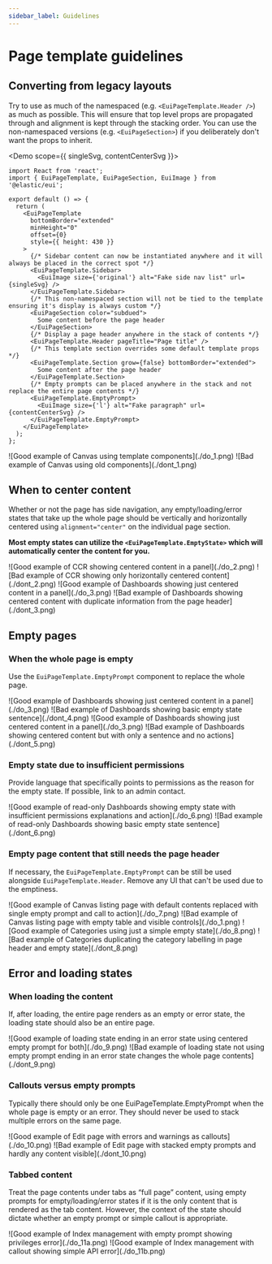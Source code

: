 ```yaml
---
sidebar_label: Guidelines
---
```


# Page template guidelines


## Converting from legacy layouts

Try to use as much of the namespaced (e.g. `<EuiPageTemplate.Header />`) as much as possible. This will ensure that top level props are propagated through and alignment is kept through the stacking order. You can use the non-namespaced versions (e.g. `<EuiPageSection>`) if you deliberately don't want the props to inherit.


<Demo scope={{ singleSvg, contentCenterSvg }}>
  ```tsx
  import React from 'react';
  import { EuiPageTemplate, EuiPageSection, EuiImage } from '@elastic/eui';

  export default () => {
    return (
      <EuiPageTemplate
        bottomBorder="extended"
        minHeight="0"
        offset={0}
        style={{ height: 430 }}
      >
        {/* Sidebar content can now be instantiated anywhere and it will always be placed in the correct spot */}
        <EuiPageTemplate.Sidebar>
          <EuiImage size={'original'} alt="Fake side nav list" url={singleSvg} />
        </EuiPageTemplate.Sidebar>
        {/* This non-namespaced section will not be tied to the template ensuring it's display is always custom */}
        <EuiPageSection color="subdued">
          Some content before the page header
        </EuiPageSection>
        {/* Display a page header anywhere in the stack of contents */}
        <EuiPageTemplate.Header pageTitle="Page title" />
        {/* This template section overrides some default template props */}
        <EuiPageTemplate.Section grow={false} bottomBorder="extended">
          Some content after the page header
        </EuiPageTemplate.Section>
        {/* Empty prompts can be placed anywhere in the stack and not replace the entire page contents */}
        <EuiPageTemplate.EmptyPrompt>
          <EuiImage size={'l'} alt="Fake paragraph" url={contentCenterSvg} />
        </EuiPageTemplate.EmptyPrompt>
      </EuiPageTemplate>
    );
  };
  ```
</Demo>

<EuiFlexGroup gutterSize="m">
  <Guideline type="do" text="Use EuiPageTemplate with incorporated EuiPageTemplate.Header and EuiPageTemplate.Section">
    ![Good example of Canvas using template components](./do_1.png)
  </Guideline>
  <Guideline type="dont" text="Using plain EuiPage components for wrapping entire page layouts is very manual and no longer matches the template.">
    ![Bad example of Canvas using old components](./dont_1.png)
  </Guideline>
</EuiFlexGroup>

## When to center content

Whether or not the page has side navigation, any empty/loading/error states that take up the whole page should be vertically and horizontally centered using `alignment="center"` on the individual page section.

**Most empty states can utilize the `<EuiPageTemplate.EmptyState>` which will automatically center the content for you.**

<EuiFlexGroup gutterSize="m">
  <Guideline type="do" text="Use fully centered alignment for empty states even when using tabs.">
    ![Good example of CCR showing centered content in a panel](./do_2.png)
  </Guideline>
  <Guideline type="dont" text="Horizontally centered only content will mismatch the basic template.">
    ![Bad example of CCR showing only horizontally centered content](./dont_2.png)
  </Guideline>
</EuiFlexGroup>

<EuiFlexGroup gutterSize="m">
  <Guideline type="do" text="Utilize the empty prompt component for fully empty pages and hide the page header.">
    ![Good example of Dashboards showing just centered content in a panel](./do_3.png)
  </Guideline>
  <Guideline type="dont" text="Duplicate content between page header and empty state contents isn't helpful.">
    ![Bad example of Dashboards showing centered content with duplicate information from the page header](./dont_3.png)
  </Guideline>
</EuiFlexGroup>

## Empty pages

### When the whole page is empty

Use the `EuiPageTemplate.EmptyPrompt` component to replace the whole page.

<EuiFlexGroup gutterSize="m">
  <Guideline type="do" text="Utilize the empty state component which automatically adds panelling and centering.">
    ![Good example of Dashboards showing just centered content in a panel](./do_3.png)
  </Guideline>
  <Guideline type="dont" text="Just replacing page content with a simple sentence creates incorrect hierarchy.">
    ![Bad example of Dashboards showing basic empty state sentence](./dont_4.png)
  </Guideline>
</EuiFlexGroup>

<EuiFlexGroup gutterSize="m">
  <Guideline type="do" text="Utilize the empty state component with a specific call to action.">
    ![Good example of Dashboards showing just centered content in a panel](./do_3.png)
  </Guideline>
  <Guideline type="dont" text="Ambiguous empty state messages without any actions are not helpful.">
    ![Bad example of Dashboards showing centered content but with only a sentence and no actions](./dont_5.png)
  </Guideline>
</EuiFlexGroup>

### Empty state due to insufficient permissions

Provide language that specifically points to permissions as the reason for the empty state. If possible, link to an admin contact.


<EuiFlexGroup gutterSize="m">
  <Guideline type="do" text="Provide more explanation within the empty state.">
    ![Good example of read-only Dashboards showing empty state with insufficient permissions explanations and action](./do_6.png)
  </Guideline>
  <Guideline type="dont" text="Ambiguous empty states without any actions can feel like an error.">
    ![Bad example of read-only Dashboards showing basic empty state sentence](./dont_6.png)
  </Guideline>
</EuiFlexGroup>

### Empty page content that still needs the page header

If necessary, the `EuiPageTemplate.EmptyPrompt` can be still be used alongside `EuiPageTemplate.Header`. Remove any UI that can't be used due to the emptiness.

<EuiFlexGroup gutterSize="m">
  <Guideline type="do" text="Hide unusable elements and utilize the empty state with one or more specific calls to action.">
    ![Good example of Canvas listing page with default contents replaced with single empty prompt and call to action](./do_7.png)
  </Guideline>
  <Guideline type="dont" text="Empty tables with filters that won't find any results and duplicate actions are not necessary.">
    ![Bad example of Canvas listing page with empty table and visible controls](./do_1.png)
  </Guideline>
</EuiFlexGroup>

<EuiFlexGroup gutterSize="m">
  <Guideline type="do" text="Use only the empty prompt with explanations and a call to action.">
    ![Good example of Categories using just a simple empty state](./do_8.png)
  </Guideline>
  <Guideline type="dont" text="Page headers are not as necessary when the same labelling is used throughout other parts of the page.">
    ![Bad example of Categories duplicating the category labelling in page header and empty state](./dont_8.png)
  </Guideline>
</EuiFlexGroup>

## Error and loading states

### When loading the content

If, after loading, the entire page renders as an empty or error state, the loading state should also be an entire page.

<EuiFlexGroup gutterSize="m">
  <Guideline type="do" text="Use the empty prompt as a loading state followed by an empty prompt styled as a error/empty state (or loaded content).">
    ![Good example of loading state ending in an error state using centered empty prompt for both](./do_9.png)
  </Guideline>
</EuiFlexGroup>
<EuiFlexGroup gutterSize="m">
  <Guideline type="dont" text="Temporarily showing content like the page headers when loading then removing those elements on error is jarring.">
    ![Bad example of loading state not using empty prompt ending in an error state changes the whole page contents](./dont_9.png)
  </Guideline>
</EuiFlexGroup>

### Callouts versus empty prompts

Typically there should only be one EuiPageTemplate.EmptyPrompt when the whole page is empty or an error. They should never be used to stack multiple errors on the same page.

<EuiFlexGroup gutterSize="m">
  <Guideline type="do" text="Use the EuiCallOut components for stacking error messages alongside content.">
    ![Good example of Edit page with errors and warnings as callouts](./do_10.png)
  </Guideline>
  <Guideline type="dont" text="Multiple large empty prompts pushes the main content out of view and, without actions, harms UX.">
    ![Bad example of Edit page with stacked empty prompts and hardly any content visible](./dont_10.png)
  </Guideline>
</EuiFlexGroup>

### Tabbed content

Treat the page contents under tabs as “full page” content, using empty prompts for empty/loading/error states if it is the only content that is rendered as the tab content. However, the context of the state should dictate whether an empty prompt or simple callout is appropriate.

<EuiFlexGroup gutterSize="m">
  <Guideline type="do" text="If the error blocks all interactions of the tabbed content, a centered empty prompt may be warranted.">
    ![Good example of Index management with empty prompt showing privileges error](./do_11a.png)
  </Guideline>
  <Guideline type="do" text="If the error is not detrimental or blocking lots of user interaction, a simple callout may suffice. Though this example could also be an empty prompt.">
    ![Good example of Index management with callout showing simple API error](./do_11b.png)
  </Guideline>
</EuiFlexGroup>
